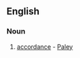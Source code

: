 ==English==

===Noun===
{{head|en|noun}}

# {{context|rare|lang=en}} [[accordance]] - [[w:William Paley|Paley]]